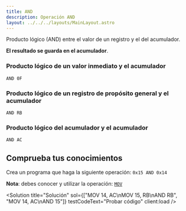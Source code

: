 ```yaml
---
title: AND
description: Operación AND
layout: ../../../layouts/MainLayout.astro
---
```



Producto lógico (AND) entre el valor de un registro y el del acumulador.

**El resultado se guarda en el acumulador**.

### Producto lógico de un valor inmediato y el acumulador

```
AND 0F
```

### Producto lógico de un registro de propósito general y el acumulador

```
AND RB
```

### Producto lógico del acumulador y el acumulador

```
AND AC
```

## Comprueba tus conocimientos

Crea un programa que haga la siguiente operación: `0x15 AND 0x14`

**Nota**: debes conocer y utilizar la operación: [`MOV`](/es/operations/MOV)

<Solution title="Solución" sol={["MOV 14, AC\nMOV 15, RB\nAND RB", "MOV 14, AC\nAND 15"]} testCodeText="Probar código" client:load />